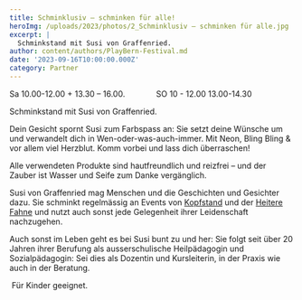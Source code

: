 ```yaml
---
title: Schminklusiv – schminken für alle!
heroImg: /uploads/2023/photos/2_Schminklusiv – schminken für alle.jpg
excerpt: |
  Schminkstand mit Susi von Graffenried.
author: content/authors/PlayBern-Festival.md
date: '2023-09-16T10:00:00.000Z'
category: Partner
---
```



Sa 10.00-12.00 + 13.30 – 16.00.              SO 10 - 12.00 13.00-14.30

Schminkstand mit Susi von Graffenried.

Dein Gesicht spornt Susi zum Farbspass an: Sie setzt deine Wünsche um und verwandelt dich in Wen-oder-was-auch-immer. Mit Neon, Bling Bling & vor allem viel Herzblut. Komm vorbei und lass dich überraschen!

Alle verwendeten Produkte sind hautfreundlich und reizfrei – und der Zauber ist Wasser und Seife zum Danke vergänglich.

Susi von Graffenried mag Menschen und die Geschichten und Gesichter dazu. Sie schminkt regelmässig an Events von [Kopfstand](https://kopfstand.ch/) und der [Heitere Fahne](https://www.dieheiterefahne.ch/) und nutzt auch sonst jede Gelegenheit ihrer Leidenschaft nachzugehen. 

Auch sonst im Leben geht es bei Susi bunt zu und her: Sie folgt seit über 20 Jahren ihrer Berufung als ausserschulische Heilpädagogin und Sozialpädagogin: Sei dies als Dozentin und Kursleiterin, in der Praxis wie auch in der Beratung. 

 Für Kinder geeignet.
